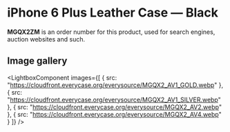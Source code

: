 
# iPhone 6 Plus Leather Case — Black

<Callout type='info' emoji='👉🏻'>**MGQX2ZM** is an order number for this product, used for search engines, auction websites and such.</Callout>

## Image gallery

<LightboxComponent
    images={[
      {
        src: "https://cloudfront.everycase.org/everysource/MGQX2_AV1_GOLD.webp"
      },
      {
        src: "https://cloudfront.everycase.org/everysource/MGQX2_AV1_SILVER.webp"
      },
      {
        src: "https://cloudfront.everycase.org/everysource/MGQX2_AV2.webp"
      },
      {
        src: "https://cloudfront.everycase.org/everysource/MGQX2_AV4.webp"
      }
    ]}
  />
